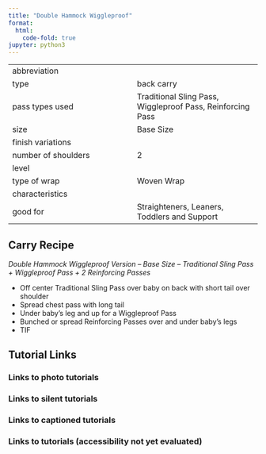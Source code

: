 ```yaml
---
title: "Double Hammock Wiggleproof"
format:
  html:
    code-fold: true
jupyter: python3
---
```


| | 
|---|---
|abbreviation	|
|type	|back carry
|pass types used	|Traditional Sling Pass, Wiggleproof Pass, Reinforcing Pass
|size	|Base Size
|finish variations|	
|number of shoulders	|2
|level	|
|type of wrap	|Woven Wrap
|characteristics	|
|good for	|Straighteners, Leaners, Toddlers and Support

## Carry Recipe
_Double Hammock Wiggleproof Version – Base Size – Traditional Sling Pass + Wiggleproof Pass + 2 Reinforcing Passes_

- Off center Traditional Sling Pass over baby on back with short tail over shoulder
- Spread chest pass with long tail
- Under baby’s leg and up for a Wiggleproof Pass
- Bunched or spread Reinforcing Passes over and under baby’s legs
- TIF

## Tutorial Links
### Links to photo tutorials
### Links to silent tutorials
### Links to captioned tutorials
### Links to tutorials (accessibility not yet evaluated)

